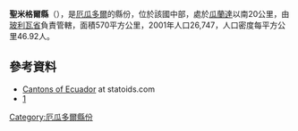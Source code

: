 {{Coord|1|42|0|S|79|2|0|W|display=title}}

'''聖米格爾縣'''（{{lang-es|Cantón San Miguel}}），是[[厄瓜多爾|厄瓜多爾]]的縣份，位於該國中部，處於[[瓜蘭達|瓜蘭達]]以南20公里，由[[玻利瓦爾省_(厄瓜多爾)|玻利瓦省]]負責管轄，面積570平方公里，2001年人口26,747，人口密度每平方公里46.92人。

==參考資料==
*[http://www.statoids.com/yec.html Cantons of Ecuador] {{Wayback|url=http://www.statoids.com/yec.html |date=20110628180130 }} at statoids.com
*[http://www.ecuadorencifras.gob.ec/resultados/] {{Wayback|url=http://www.ecuadorencifras.gob.ec/resultados/ |date=20170724030253 }}

{{厄瓜多爾縣份}}

[[Category:厄瓜多爾縣份|Category:厄瓜多爾縣份]]


{{Ecuador-geo-stub}}